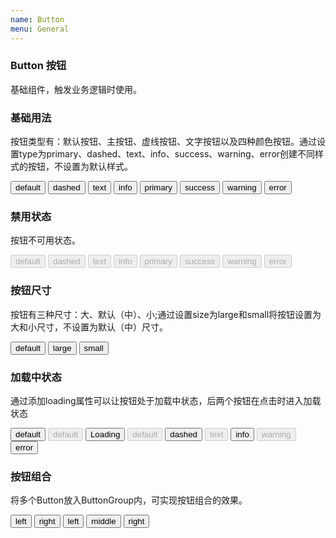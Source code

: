 ```yaml
---
name: Button
menu: General
---
```



### Button 按钮
<p>基础组件，触发业务逻辑时使用。</p> 

### 基础用法
<p>按钮类型有：默认按钮、主按钮、虚线按钮、文字按钮以及四种颜色按钮。通过设置type为primary、dashed、text、info、success、warning、error创建不同样式的按钮，不设置为默认样式。</p>

<Playground>
    <div className="basis">
        <Button>default</Button> 
        <Button type={"dashed"}>dashed</Button> 
        <Button type={"text"}>text</Button>
        <Button type={"info"}>info</Button>
        <Button type={"primary"}>primary</Button> 
        <Button type={"success"}>success</Button> 
        <Button type={"warning"}>warning</Button> 
        <Button type={"error"}>error</Button> 
    </div>
</Playground>

### 禁用状态
<p>按钮不可用状态。</p>

<Playground>
    <div className="basis">
        <Button disabled>default</Button>
        <Button type={"dashed"} disabled>dashed</Button>
        <Button type={"text"} disabled>text</Button>
        <Button type={"info"} disabled>info</Button>
        <Button type={"primary"} disabled>primary</Button>
        <Button type={"success"} disabled>success</Button>
        <Button type={"warning"} disabled>warning</Button>
        <Button type={"error"} disabled>error</Button>
    </div>
</Playground>

### 按钮尺寸
<p>按钮有三种尺寸：大、默认（中）、小;通过设置size为large和small将按钮设置为大和小尺寸，不设置为默认（中）尺寸。</p>

<Playground>
    <div className="basis">
        <Button >default</Button>
        <Button type={"primary"} size="large">large</Button>
        <Button type={"success"} size="small">small</Button>
    </div>
</Playground>

### 加载中状态
<p>通过添加loading属性可以让按钮处于加载中状态，后两个按钮在点击时进入加载状态</p>

<Playground>
    <div className="basis">
        <Button loading>default</Button>
        <Button loading disabled>default</Button>
        <Button loading type={"primary"}>Loading</Button>
        <Button loading type={"success"} disabled>default</Button>
        <Button loading type={"dashed"} >dashed</Button>
        <Button loading type={"text"} disabled>text</Button>
        <Button loading type={"info"} >info</Button>
        <Button loading type={"warning"} disabled>warning</Button>
        <Button loading type={"error"} >error</Button>
    </div>
</Playground>

### 按钮组合
<p>将多个Button放入ButtonGroup内，可实现按钮组合的效果。</p>

<Playground>
    <div className="basis">
        <ButtonGroup>
            <Button>left</Button>
            <Button>right</Button>
        </ButtonGroup>
        <ButtonGroup>
            <Button>left</Button>
            <Button>middle</Button>
            <Button>right</Button>
        </ButtonGroup>
    </div>
</Playground>
